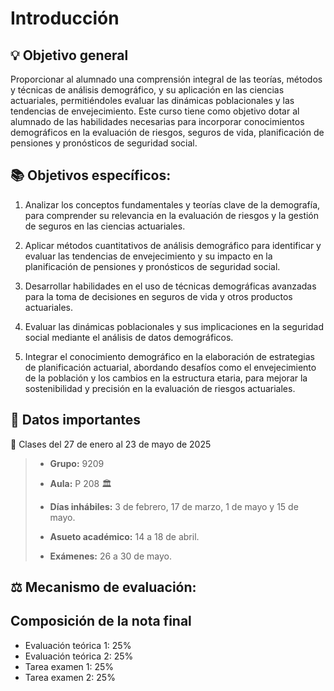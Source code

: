 # Introducción {.unnumbered}

## 💡 Objetivo general {.unnumbered}

Proporcionar al alumnado una comprensión integral de las teorías, métodos y técnicas de análisis demográfico, y su aplicación en las ciencias actuariales, permitiéndoles evaluar las dinámicas poblacionales y las tendencias de envejecimiento. Este curso tiene como objetivo dotar al alumnado de las habilidades necesarias para incorporar conocimientos demográficos en la evaluación de riesgos, seguros de vida, planificación de pensiones y pronósticos de seguridad social.

## 📚 Objetivos específicos:

1.  Analizar los conceptos fundamentales y teorías clave de la demografía, para comprender su relevancia en la evaluación de riesgos y la gestión de seguros en las ciencias actuariales.

2.  Aplicar métodos cuantitativos de análisis demográfico para identificar y evaluar las tendencias de envejecimiento y su impacto en la planificación de pensiones y pronósticos de seguridad social.

3.  Desarrollar habilidades en el uso de técnicas demográficas avanzadas para la toma de decisiones en seguros de vida y otros productos actuariales.

4.  Evaluar las dinámicas poblacionales y sus implicaciones en la seguridad social mediante el análisis de datos demográficos.

5.  Integrar el conocimiento demográfico en la elaboración de estrategias de planificación actuarial, abordando desafíos como el envejecimiento de la población y los cambios en la estructura etaria, para mejorar la sostenibilidad y precisión en la evaluación de riesgos actuariales.

## 📑 Datos importantes {.unnumbered}

️📆 Clases del 27 de enero al 23 de mayo de 2025

> -   **Grupo:** 9209
>
> -   **Aula:** P 208 🏛
>
> -   **Días inhábiles:** 3 de febrero, 17 de marzo, 1 de mayo y 15 de mayo.
>
> -   **Asueto académico:** 14 a 18 de abril.
>
> -   **Exámenes:** 26 a 30 de mayo.

## ⚖️ Mecanismo de evaluación: {.unnumbered}

::: callout-note
## Composición de la nota final

-   Evaluación teórica 1: 25%
-   Evaluación teórica 2: 25%
-   Tarea examen 1: 25%
-   Tarea examen 2: 25%
:::
